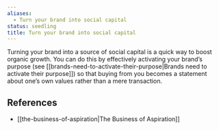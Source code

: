 ```yaml
---
aliases:
  - Turn your brand into social capital
status: seedling
title: Turn your brand into social capital
---
```

Turning your brand into a source of social capital is a quick way to boost organic growth. You can do this by effectively activating your brand’s purpose (see [[brands-need-to-activate-their-purpose|Brands need to activate their purpose]]) so that buying from you becomes a statement about one’s own values rather than a mere transaction.

## References

- [[the-business-of-aspiration|The Business of Aspiration]]
